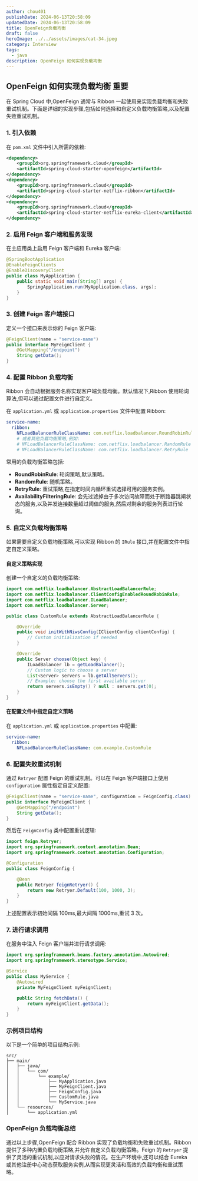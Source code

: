 ```yaml
---
author: chou401
publishDate: 2024-06-13T20:58:09
updatedDate: 2024-06-13T20:58:09
title: OpenFeign负载均衡
draft: false
heroImage: ../../assets/images/cat-34.jpeg
category: Interview
tags:
  - java
description: OpenFeign 如何实现负载均衡
---
```


## OpenFeign 如何实现负载均衡 重要

在 Spring Cloud 中,OpenFeign 通常与 Ribbon 一起使用来实现负载均衡和失败重试机制。下面是详细的实现步骤,包括如何选择和自定义负载均衡策略,以及配置失败重试机制。

### 1. 引入依赖

在 `pom.xml` 文件中引入所需的依赖:

```xml
<dependency>
    <groupId>org.springframework.cloud</groupId>
    <artifactId>spring-cloud-starter-openfeign</artifactId>
</dependency>
<dependency>
    <groupId>org.springframework.cloud</groupId>
    <artifactId>spring-cloud-starter-netflix-ribbon</artifactId>
</dependency>
<dependency>
    <groupId>org.springframework.cloud</groupId>
    <artifactId>spring-cloud-starter-netflix-eureka-client</artifactId>
</dependency>
```

### 2. 启用 Feign 客户端和服务发现

在主应用类上启用 Feign 客户端和 Eureka 客户端:

```java
@SpringBootApplication
@EnableFeignClients
@EnableDiscoveryClient
public class MyApplication {
    public static void main(String[] args) {
        SpringApplication.run(MyApplication.class, args);
    }
}
```

### 3. 创建 Feign 客户端接口

定义一个接口来表示你的 Feign 客户端:

```java
@FeignClient(name = "service-name")
public interface MyFeignClient {
    @GetMapping("/endpoint")
    String getData();
}
```

### 4. 配置 Ribbon 负载均衡

Ribbon 会自动根据服务名称实现客户端负载均衡。默认情况下,Ribbon 使用轮询算法,但可以通过配置文件进行自定义。

在 `application.yml` 或 `application.properties` 文件中配置 Ribbon:

```yaml
service-name:
  ribbon:
    NFLoadBalancerRuleClassName: com.netflix.loadbalancer.RoundRobinRule
    # 或者其他负载均衡策略,例如:
    # NFLoadBalancerRuleClassName: com.netflix.loadbalancer.RandomRule
    # NFLoadBalancerRuleClassName: com.netflix.loadbalancer.RetryRule
```

常用的负载均衡策略包括:

- **RoundRobinRule**: 轮询策略,默认策略。
- **RandomRule**: 随机策略。
- **RetryRule**: 重试策略,在指定时间内循环重试选择可用的服务实例。
- **AvailabilityFilteringRule**: 会先过滤掉由于多次访问故障而处于断路器跳闸状态的服务,以及并发连接数量超过阈值的服务,然后对剩余的服务列表进行轮询。

### 5. 自定义负载均衡策略

如果需要自定义负载均衡策略,可以实现 Ribbon 的 `IRule` 接口,并在配置文件中指定自定义策略。

#### 自定义策略实现

创建一个自定义的负载均衡策略:

```java
import com.netflix.loadbalancer.AbstractLoadBalancerRule;
import com.netflix.loadbalancer.ClientConfigEnabledRoundRobinRule;
import com.netflix.loadbalancer.ILoadBalancer;
import com.netflix.loadbalancer.Server;

public class CustomRule extends AbstractLoadBalancerRule {

    @Override
    public void initWithNiwsConfig(IClientConfig clientConfig) {
        // Custom initialization if needed
    }

    @Override
    public Server choose(Object key) {
        ILoadBalancer lb = getLoadBalancer();
        // Custom logic to choose a server
        List<Server> servers = lb.getAllServers();
        // Example: choose the first available server
        return servers.isEmpty() ? null : servers.get(0);
    }
}
```

#### 在配置文件中指定自定义策略

在 `application.yml` 或 `application.properties` 中配置:

```yaml
service-name:
  ribbon:
    NFLoadBalancerRuleClassName: com.example.CustomRule
```

### 6. 配置失败重试机制

通过 `Retryer` 配置 Feign 的重试机制。可以在 Feign 客户端接口上使用 `configuration` 属性指定自定义配置:

```java
@FeignClient(name = "service-name", configuration = FeignConfig.class)
public interface MyFeignClient {
    @GetMapping("/endpoint")
    String getData();
}
```

然后在 `FeignConfig` 类中配置重试逻辑:

```java
import feign.Retryer;
import org.springframework.context.annotation.Bean;
import org.springframework.context.annotation.Configuration;

@Configuration
public class FeignConfig {

    @Bean
    public Retryer feignRetryer() {
        return new Retryer.Default(100, 1000, 3);
    }
}
```

上述配置表示初始间隔 100ms,最大间隔 1000ms,重试 3 次。

### 7. 进行请求调用

在服务中注入 Feign 客户端并进行请求调用:

```java
import org.springframework.beans.factory.annotation.Autowired;
import org.springframework.stereotype.Service;

@Service
public class MyService {
    @Autowired
    private MyFeignClient myFeignClient;

    public String fetchData() {
        return myFeignClient.getData();
    }
}
```

### 示例项目结构

以下是一个简单的项目结构示例:

```plaintext
src/
├── main/
│   ├── java/
│   │   └── com/
│   │       └── example/
│   │           ├── MyApplication.java
│   │           ├── MyFeignClient.java
│   │           ├── FeignConfig.java
│   │           ├── CustomRule.java
│   │           └── MyService.java
│   └── resources/
│       └── application.yml
```

### OpenFeign 负载均衡总结

通过以上步骤,OpenFeign 配合 Ribbon 实现了负载均衡和失败重试机制。Ribbon 提供了多种内置负载均衡策略,并允许自定义负载均衡策略。Feign 的 `Retryer` 提供了灵活的重试机制,以应对请求失败的情况。在生产环境中,还可以结合 Eureka 或其他注册中心动态获取服务实例,从而实现更灵活和高效的负载均衡和重试策略。
